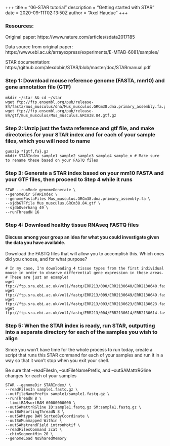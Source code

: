+++ 
title = "06-STAR tutorial" 
description = "Getting started with STAR" 
date = 2020-09-11T02:13:50Z
author = "Axel Hauduc" 
+++

### Resources:
Original paper: https://www.nature.com/articles/sdata2017185

Data source from original paper: https://www.ebi.ac.uk/arrayexpress/experiments/E-MTAB-6081/samples/

STAR documentation: https://github.com/alexdobin/STAR/blob/master/doc/STARmanual.pdf

### Step 1: Download mouse reference genome (FASTA, mm10) and gene annotation file (GTF)
```
mkdir ~/star && cd ~/star
wget ftp://ftp.ensembl.org/pub/release-84/fasta/mus_musculus/dna/Mus_musculus.GRCm38.dna.primary_assembly.fa.gz
wget ftp://ftp.ensembl.org/pub/release-84/gtf/mus_musculus/Mus_musculus.GRCm38.84.gtf.gz
```

### Step 2: Unzip just the fasta reference and gtf file, and make directories for your STAR index and for each of your sample files, which you will need to name
```
gunzip *{gtf,fa}.gz
mkdir STARIndex sample1 sample2 sample3 sample4 sample_n # Make sure to rename these based on your FASTQ files
```

### Step 3: Generate a STAR index based on your mm10 FASTA and your GTF files, **then proceed to Step 4 while it runs**
```
STAR --runMode genomeGenerate \
--genomeDir STARIndex \
--genomeFastaFiles Mus_musculus.GRCm38.dna.primary_assembly.fa \
--sjdbGTFfile Mus_musculus.GRCm38.84.gtf \
--sjdbOverhang 49 \
--runThreadN 16
```

### Step 4: Download healthy tissue RNAseq FASTQ files
#### Discuss among your group an idea for what you could investigate given the data you have available.
Download the FASTQ files that will allow you to accomplish this. Which ones did you choose, and for what purpose?
```
# In my case, I'm downloading 4 tissue types from the first individual mouse in order to observe differential gene expression in these areas.
# These are just an example! 
wget ftp://ftp.sra.ebi.ac.uk/vol1/fastq/ERR213/000/ERR2130640/ERR2130640.fastq.gz
wget ftp://ftp.sra.ebi.ac.uk/vol1/fastq/ERR213/009/ERR2130649/ERR2130649.fastq.gz
wget ftp://ftp.sra.ebi.ac.uk/vol1/fastq/ERR213/003/ERR2130623/ERR2130623.fastq.gz
wget ftp://ftp.sra.ebi.ac.uk/vol1/fastq/ERR213/004/ERR2130614/ERR2130614.fastq.gz
```

### Step 5: When the STAR index is ready, run STAR, outputting into a separate directory for each of the samples you wish to align
Since you won't have time for the whole process to run today, create a script that runs this STAR command for each of your samples and run it in a way so that it won't stop when you exit your shell.

Be sure that --readFilesIn, --outFileNamePrefix, and --outSAMattrRGline changes for each of your samples
```
STAR --genomeDir STARIndex/ \
--readFilesIn sample1.fastq.gz \
--outFileNamePrefix sample1/sample1.fastq.gz \
--runThreadN 8 \
--limitBAMsortRAM 60000000000 \
--outSAMattrRGline ID:sample1.fastq.gz SM:sample1.fastq.gz \
--outBAMsortingThreadN 8 \
--outSAMtype BAM SortedByCoordinate \
--outSAMunmapped Within \
--outSAMstrandField intronMotif \
--readFilesCommand zcat \
--chimSegmentMin 20 \
--genomeLoad NoSharedMemory
```

